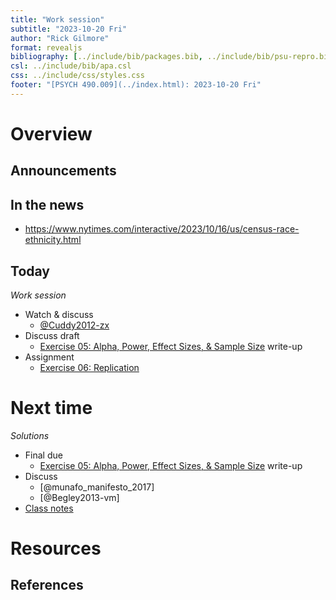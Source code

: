 ```yaml
---
title: "Work session"
subtitle: "2023-10-20 Fri"
author: "Rick Gilmore"
format: revealjs
bibliography: [../include/bib/packages.bib, ../include/bib/psu-repro.bib]
csl: ../include/bib/apa.csl
css: ../include/css/styles.css
footer: "[PSYCH 490.009](../index.html): 2023-10-20 Fri"
---
```


# Overview

## Announcements

## In the news 

- <https://www.nytimes.com/interactive/2023/10/16/us/census-race-ethnicity.html>

## Today

*Work session*

- Watch & discuss
    - [@Cuddy2012-zx](https://www.ted.com/talks/amy_cuddy_your_body_language_may_shape_who_you_are)
- [Discuss draft]{.orange_due}
    - [Exercise 05: Alpha, Power, Effect Sizes, & Sample Size](exercises/ex05-apes.qmd) write-up
- [Assignment]{.green_assigned}
    - [Exercise 06: Replication](exercises/ex06-replication.qmd)

# Next time

*Solutions*

- [Final due]{.orange_due}
    - [Exercise 05: Alpha, Power, Effect Sizes, & Sample Size](exercises/ex05-apes.qmd) write-up
- Discuss
    - [@munafo_manifesto_2017]
    - [@Begley2013-vm]
- [Class notes](wk10-2023-10-23.qmd)

# Resources

## References
